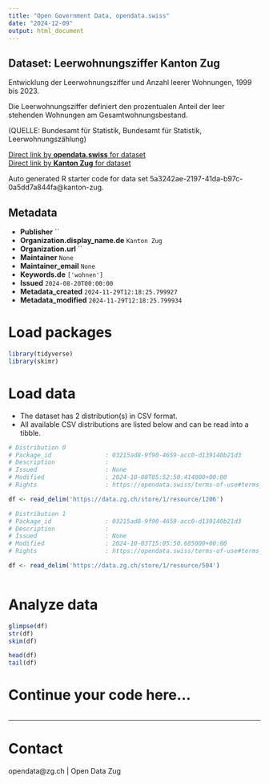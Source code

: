 ```yaml
---
title: "Open Government Data, opendata.swiss"
date: "2024-12-09"
output: html_document
---
```


## Dataset: Leerwohnungsziffer Kanton Zug

Entwicklung der Leerwohnungsziffer und Anzahl leerer Wohnungen, 1999 bis 2023.						

Die Leerwohnungsziffer definiert den prozentualen Anteil der leer stehenden Wohnungen am Gesamtwohnungsbestand.

(QUELLE: Bundesamt für Statistik, Bundesamt für Statistik, Leerwohnungszählung)

[Direct link by **opendata.swiss** for dataset](https://opendata.swiss/de/dataset/leerwohnungsziffer-kanton-zug)<br>
[Direct link by **Kanton Zug** for dataset](https://www.zg.ch/behoerden/gesundheitsdirektion/statistikfachstelle/themen/09bau-und-wohnungswesen/wohnungen-2)

Auto generated R starter code for data set 5a3242ae-2197-41da-b97c-0a5dd7a844fa@kanton-zug.

## Metadata

- **Publisher** ``
- **Organization.display_name.de** `Kanton Zug`
- **Organization.url** ``
- **Maintainer** `None`
- **Maintainer_email** `None`
- **Keywords.de** `['wohnen']`
- **Issued** `2024-08-20T00:00:00`
- **Metadata_created** `2024-11-29T12:18:25.799927`
- **Metadata_modified** `2024-11-29T12:18:25.799934`


# Load packages

```r

library(tidyverse)
library(skimr)

```

# Load data

-   The dataset has 2 distribution(s) in CSV format.
-   All available CSV distributions are listed below and can be read into a tibble.

```r

# Distribution 0
# Package_id               : 03215ad8-9f90-4659-acc0-d139140b21d3
# Description              : 
# Issued                   : None
# Modified                 : 2024-10-08T05:52:50.414000+00:00
# Rights                   : https://opendata.swiss/terms-of-use#terms_by

df <- read_delim('https://data.zg.ch/store/1/resource/1206')

# Distribution 1
# Package_id               : 03215ad8-9f90-4659-acc0-d139140b21d3
# Description              : 
# Issued                   : None
# Modified                 : 2024-10-03T15:05:50.685000+00:00
# Rights                   : https://opendata.swiss/terms-of-use#terms_by

df <- read_delim('https://data.zg.ch/store/1/resource/504')



```

# Analyze data

```r

glimpse(df)
str(df)
skim(df)

head(df)
tail(df)

```

# Continue your code here...

```r

```

------------------------------------------------------------------------

# Contact

opendata@zg.ch | Open Data Zug
